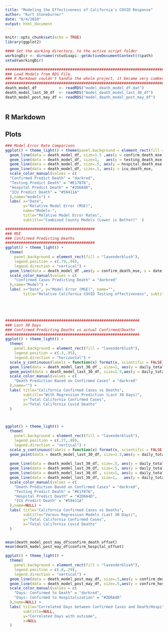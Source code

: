 ```yaml
---
title: "Modeling the Effectiveness of California's COVID Response"
author: "Kurt Stoneburner"
date: "8/4/2020"
output: html_document
---
```


```r
knitr::opts_chunk$set(echo = TRUE)
library(ggplot2)

#### Set the working directory, to the active script folder
workingDir <- dirname(rstudioapi::getActiveDocumentContext()$path)
setwd(workingDir)

################################################################################
### Load Models from RDS File.
### R Markdown couldn't handle the whole project, it became very cumbersone
################################################################################
death_model_df          <- readRDS("model_death_model_df.dat")
death_model_last_30_df  <- readRDS("model_death_model_last_30_df")
death_model_post_may_df <- readRDS("model_death_model_post_may_df")



```

## R Markdown

## Plots


```r
### Model Error Rate Comparison
ggplot() + theme_light() + theme(panel.background = element_rect(fill = "lavenderblush")) +
  geom_line(data = death_model_df, size=1.5 ,aes(y = confirm_death_mse, x = date, color="Confirmed Predict Death") ) +
  geom_line(data = death_model_df, size=1,   aes(y = testing_death_mse, x = date, color="Testing Predict Death" )) +
  geom_line(data = death_model_df, size=.5, aes(y = hospital_death_mse, x = date, color="Hospital Predict Death" ),  ) +
  geom_line(data = death_model_df, size=.5, aes(y = icu_death_mse,      x = date, color="ICU Predict Death" ) ) +
  scale_color_manual(values = c(
  "Confirmed Predict Death" = "darkred",
  "Testing Predict Death" = "#E17876",
  "Hospital Predict Death" = "#2D6A4D",
  "ICU Predict Death" = "#59411A"
  ),name="models") +
  labs( x="Date", 
        y="Relative Model Error (MSE)", 
        name="Models:", 
        title="Relative Model Error Rates", 
        subtitle="Combined County Models (Lower is Better)"  )  

########################################
### MSE
### Confirmed Predicting Deaths 
########################################
ggplot() + theme_light() + 
  theme(
    panel.background = element_rect(fill = "lavenderblush"),
    legend.position = c(.79,.94), 
    legend.direction = "vertical") +
  geom_line(data = death_model_df ,aes(y = confirm_death_mse, x = date, color="Confirmed Cases Predicting Death") ) +
  scale_color_manual(values = c(
    "Confirmed Cases Predicting Death" = "darkred"
  ),name="Model") +
  labs( x="Date", y="Model Error (MSE)", name="", 
        title="Relative California COVID Testing effectiveness", subtitle="Model error as a proxy for effectiveness\n(Lower is Better)"  )  





############################################################
### Last 30 Days
### Confirmed Predicting Deaths vs actual Confirmed/Deaths
############################################################
ggplot() + theme_light() + 
  theme( 
    panel.background = element_rect(fill = "lavenderblush"), 
    legend.position = c(.3,.95), 
    legend.direction = "horizontal") +
  scale_y_continuous(labels = function(x) format(x, scientific = FALSE)) +
  geom_line(data = death_model_last_30_df , size=1, aes(y = daily_total_confirmed, x = confirm_death_predict, color="Death Prediction Based on Confirmed Cases") ) +
  geom_point(data = death_model_last_30_df, size=1.5,aes(y = daily_total_confirmed, x = daily_total_deaths),color='blue') +
  scale_color_manual(values = c(
    "Death Prediction Based on Confirmed Cases" = "darkred"
  ),name="") +
  labs( title="California Confirmed Cases vs Deaths", 
        subtitle="With Regression Prediction (Last 30 Days)",
        y="Total California Confirmed Cases",
        x="Total California Covid Deaths" 
  )  



ggplot() + theme_light() + 
  theme( 
    panel.background = element_rect(fill = "lavenderblush"), 
    legend.position = c(.27,.89), 
    legend.direction = "vertical") +
  scale_y_continuous(labels = function(x) format(x, scientific = FALSE)) +
  geom_point(data = death_model_last_30_df, size=1.5,aes(y = daily_total_confirmed,   x = daily_total_deaths),color='blue') +
  
  geom_line(data = death_model_last_30_df, size=.5, aes(y = daily_total_confirmed,    x = hospital_death_predict, color="Hospital Predict Death" ),  ) +
  geom_line(data = death_model_last_30_df, size=.5, aes(y = daily_total_confirmed,    x = icu_death_prediction, color="ICU Predict Death" ) ) +
  geom_line(data = death_model_last_30_df , size=1, aes(y = daily_total_confirmed,  x = confirm_death_predict, color="Death Prediction Based on Confirmed Cases") ) +
  geom_line(data = death_model_last_30_df, size=1,   aes(y = daily_total_confirmed,   x = testing_death_predict, color="Testing Predict Death" )) +
  scale_color_manual(values = c(
    "Death Prediction Based on Confirmed Cases" = "darkred",
    "Testing Predict Death" = "#E17876",
    "Hospital Predict Death" = "#2D6A4D",
    "ICU Predict Death" = "#59411A"
  ),name=NULL) +
  labs( title="California Confirmed Cases vs Deaths", 
        subtitle="Varous Regression Models (Last 30 Days)",
        y="Total California Confirmed Cases",
        x="Total California Covid Deaths" 
  )  


mean(death_model_post_may_df$confirm_death_offset)
mean(death_model_post_may_df$confirm_hospital_offset)

ggplot() + theme_light() + 
  theme( 
    panel.background = element_rect(fill = "lavenderblush"),
    legend.position = c(.8,.29), 
    legend.direction = "vertical") +
  geom_line(data = death_model_post_may_df, size=.5,aes(y = confirm_death_offset,   x = date,color='Days: Confirmed to Death')) +
  geom_line(data = death_model_post_may_df, size=.5,aes(y = confirm_hospital_offset,   x = date,color='Days: Confirmed to Hospitalization')) +
  scale_color_manual(values = c(
    "Days: Confirmed to Death" = "darkred",
    "Days: Confirmed to Hospitalization" = "#2D6A4D"
  ),name=NULL) +
  labs( title="Correlated Days between Confirmed Cases and Death/Hospitalization", 
        subtitle=NULL,
        y="Correlated Days with outcome",
        x=NULL 
  ) 


```

